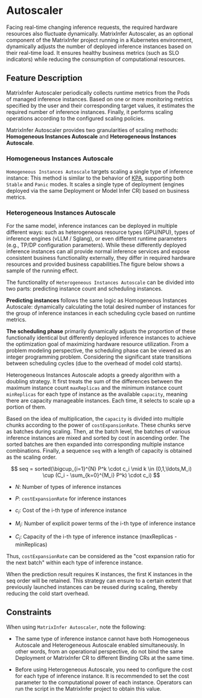 
# Autoscaler

Facing real-time changing inference requests, the required hardware resources also fluctuate dynamically. MatrixInfer Autoscaler, as an optional component of the MatrixInfer project running in a Kubernetes environment, dynamically adjusts the number of deployed inference instances based on their real-time load. It ensures healthy business metrics (such as SLO indicators) while reducing the consumption of computational resources.

## Feature Description

MatrixInfer Autoscaler periodically collects runtime metrics from the Pods of managed inference instances. Based on one or more monitoring metrics specified by the user and their corresponding target values, it estimates the required number of inference instances. Finally, it performs scaling operations according to the configured scaling policies.

<div style={{ textAlign: 'center' }}>
  <LightboxImage src="/img/architecture-autoscaler.svg" alt="architecture-autoscaler"></LightboxImage>
</div>

MatrixInfer Autoscaler provides two granularities of scaling methods: **Homogeneous Instances Autoscale** and **Heterogeneous Instances Autoscale**.

### Homogeneous Instances Autoscale

`Homogeneous Instances Autoscale` targets scaling a single type of inference instance: This method is similar to the behavior of [KPA](https://knative.dev/docs/serving/autoscaling/kpa-specific/), supporting both `Stable` and `Panic` modes. It scales a single type of deployment (engines deployed via the same Deployment or Model Infer CR) based on business metrics.

### Heterogeneous Instances Autoscale

For the same model, inference instances can be deployed in multiple different ways: such as heterogeneous resource types (GPU/NPU), types of inference engines (vLLM / Sglang), or even different runtime parameters (e.g., TP/DP configuration parameters). While these differently deployed inference instances can all provide normal inference services and expose consistent business functionality externally, they differ in required hardware resources and provided business capabilities.The figure below shows a sample of the running effect.

<LightboxImage src="/img/architecture-autoscaler-optimize-example.svg" alt="architecture-autoscaler-optimize-example"></LightboxImage>

The functionality of `Heterogeneous Instances Autoscale` can be divided into two parts: predicting instance count and scheduling instances.

**Predicting instances** follows the same logic as Homogeneous Instances Autoscale: dynamically calculating the total desired number of instances for the group of inference instances in each scheduling cycle based on runtime metrics.

**The scheduling phase** primarily dynamically adjusts the proportion of these functionally identical but differently deployed inference instances to achieve the optimization goal of maximizing hardware resource utilization. From a problem modeling perspective, the scheduling phase can be viewed as an integer programming problem. Considering the significant state transitions between scheduling cycles (due to the overhead of model cold starts).

Heterogeneous Instances Autoscale adopts a greedy algorithm with a doubling strategy. It first treats the sum of the differences between the maximum instance count `maxReplicas` and the minimum instance count `minReplicas` for each type of instance as the available `capacity`, meaning there are capacity manageable instances. Each time, it selects to scale up a portion of them.

Based on the idea of multiplication, the `capacity` is divided into multiple chunks according to the power of `costExpansionRate`. These chunks serve as batches during scaling. Then, at the batch level, the batches of various inference instances are mixed and sorted by cost in ascending order. The sorted batches are then expanded into corresponding multiple instance combinations. Finally, a sequence `seq` with a length of capacity is obtained as the scaling order.

$$
seq = sorted(\bigcup_{i=1}^{N} P^k \cdot c_i \mid k \in (0,1,\ldots,M_i) \cup (C_i - \sum_{k=0}^{M_i} P^k) \cdot c_i)
$$

- $N$: Number of types of inference instances

- $P$: `costExpansionRate` for inference instances

- $c_i$: Cost of the i-th type of inference instance

- $M_i$: Number of explicit power terms of the i-th type of inference instance

- $C_i$: Capacity of the i-th type of inference instance (maxReplicas - minReplicas)

Thus, `costExpansionRate` can be considered as the "cost expansion ratio for the next batch" within each type of inference instance.

When the prediction result requires K instances, the first K instances in the seq order will be retained. This strategy can ensure to a certain extent that previously launched instances can be reused during scaling, thereby reducing the cold start overhead.


## Constraints

When using `MatrixInfer Autoscaler`, note the following:

- The same type of inference instance cannot have both Homogeneous Autoscale and Heterogeneous Autoscale enabled simultaneously. In other words, from an operational perspective, do not bind the same Deployment or MatrixInfer CR to different Binding CRs at the same time.

- Before using Heterogeneous Autoscale, you need to configure the cost for each type of inference instance. It is recommended to set the cost parameter to the computational power of each instance. Operators can run the script in the MatrixInfer project to obtain this value.
